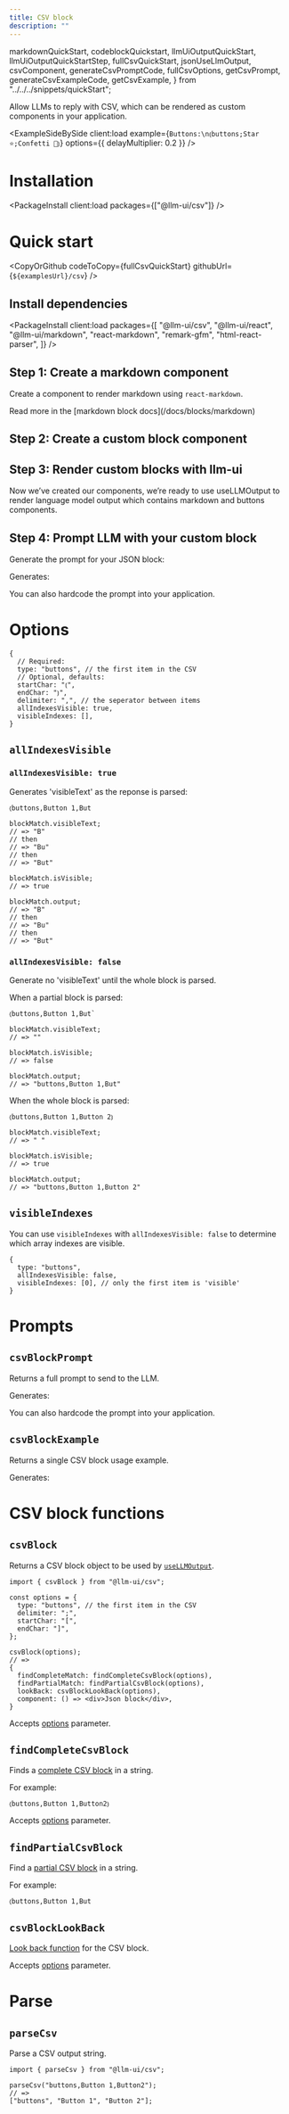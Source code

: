 ```yaml
---
title: CSV block
description: ""
---
```


  markdownQuickStart,
  codeblockQuickstart,
  llmUiOutputQuickStart,
  llmUiOutputQuickStartStep,
  fullCsvQuickStart,
  jsonUseLlmOutput,
  csvComponent,
  generateCsvPromptCode,
  fullCsvOptions,
  getCsvPrompt,
  generateCsvExampleCode,
  getCsvExample,
} from "../../../snippets/quickStart";

Allow LLMs to reply with CSV, which can be rendered as custom components in your application.

<ExampleSideBySide
  client:load
  example={`Buttons:\n⦅buttons;Star ⭐;Confetti 🎉⦆`}
  options={{ delayMultiplier: 0.2 }}
/>

# Installation

<PackageInstall client:load packages={["@llm-ui/csv"]} />

# Quick start

<CopyOrGithub codeToCopy={fullCsvQuickStart} githubUrl={`${examplesUrl}/csv`} />

## Install dependencies

<PackageInstall
  client:load
  packages={[
    "@llm-ui/csv",
    "@llm-ui/react",
    "@llm-ui/markdown",
    "react-markdown",
    "remark-gfm",
    "html-react-parser",
  ]}
/>

## Step 1: Create a markdown component

Create a component to render markdown using `react-markdown`.

<CodeBlock code={markdownQuickStart} lang="tsx" />
<CopyDocsContainer>
  <CopyExampleButton toCopy={fullCsvQuickStart} />
  Read more in the [markdown block docs](/docs/blocks/markdown)
</CopyDocsContainer>

## Step 2: Create a custom block component

<CodeBlock code={csvComponent} lang="tsx" />
<CopyDocsContainer>
  <CopyExampleButton toCopy={fullCsvQuickStart} />
</CopyDocsContainer>

## Step 3: Render custom blocks with llm-ui

Now we’ve created our components, we’re ready to use useLLMOutput to render language model output which contains markdown and buttons components.

<CodeBlock code={jsonUseLlmOutput} lang="tsx" />
<CopyDocsContainer>
  <CopyExampleButton toCopy={fullCsvQuickStart} />
</CopyDocsContainer>

## Step 4: Prompt LLM with your custom block

Generate the prompt for your JSON block:

<CodeBlock code={generateCsvPromptCode(fullCsvOptions)} lang="tsx" />

Generates:

<CodeBlock code={getCsvPrompt(fullCsvOptions)} />

You can also hardcode the prompt into your application.

# Options

<CodeBlockInline>

```tsx
{
  // Required:
  type: "buttons", // the first item in the CSV
  // Optional, defaults:
  startChar: "⦅",
  endChar: "⦆",
  delimiter: ",", // the seperator between items
  allIndexesVisible: true,
  visibleIndexes: [],
}
```

</CodeBlockInline>

## `allIndexesVisible`

### `allIndexesVisible: true`

Generates 'visibleText' as the reponse is parsed:

<CodeBlockInline>

```plain
⦅buttons,Button 1,But
```

</CodeBlockInline>

<CodeBlockInline>

```tsx
blockMatch.visibleText;
// => "B"
// then
// => "Bu"
// then
// => "But"

blockMatch.isVisible;
// => true

blockMatch.output;
// => "B"
// then
// => "Bu"
// then
// => "But"
```

</CodeBlockInline>

### `allIndexesVisible: false`

Generate no 'visibleText' until the whole block is parsed.

When a partial block is parsed:

<CodeBlockInline>

```plain
⦅buttons,Button 1,But`
```

</CodeBlockInline>

<CodeBlockInline>

```tsx
blockMatch.visibleText;
// => ""

blockMatch.isVisible;
// => false

blockMatch.output;
// => "buttons,Button 1,But"
```

</CodeBlockInline>

When the whole block is parsed:

<CodeBlockInline>

```plain
⦅buttons,Button 1,Button 2⦆
```

</CodeBlockInline>

<CodeBlockInline>

```tsx
blockMatch.visibleText;
// => " "

blockMatch.isVisible;
// => true

blockMatch.output;
// => "buttons,Button 1,Button 2"
```

</CodeBlockInline>

## `visibleIndexes`

You can use `visibleIndexes` with `allIndexesVisible: false` to determine which array indexes are visible.

<CodeBlockInline>

```tsx
{
  type: "buttons",
  allIndexesVisible: false,
  visibleIndexes: [0], // only the first item is 'visible'
}
```

</CodeBlockInline>

# Prompts

## `csvBlockPrompt`

Returns a full prompt to send to the LLM.

<CodeBlock code={generateCsvPromptCode(fullCsvOptions)} lang="tsx" />

Generates:

<CodeBlock code={getCsvPrompt(fullCsvOptions)} />

You can also hardcode the prompt into your application.

## `csvBlockExample`

Returns a single CSV block usage example.

<CodeBlock code={generateCsvExampleCode(fullCsvOptions)} lang="tsx" />

Generates:

<CodeBlock code={getCsvExample(fullCsvOptions)} />

# CSV block functions

## `csvBlock`

Returns a CSV block object to be used by [`useLLMOutput`](/docs/llm-output-hook#blocks-object).

```tsx
import { csvBlock } from "@llm-ui/csv";

const options = {
  type: "buttons", // the first item in the CSV
  delimiter: ";",
  startChar: "[",
  endChar: "]",
};

csvBlock(options);
// =>
{
  findCompleteMatch: findCompleteCsvBlock(options),
  findPartialMatch: findPartialCsvBlock(options),
  lookBack: csvBlockLookBack(options),
  component: () => <div>Json block</div>,
}
```

Accepts [options](#options) parameter.

## `findCompleteCsvBlock`

Finds a [complete CSV block](/docs/llm-output-hook#blocks-object) in a string.

For example:

```
⦅buttons,Button 1,Button2⦆
```

Accepts [options](#options) parameter.

## `findPartialCsvBlock`

Find a [partial CSV block](/docs/llm-output-hook#blocks-object) in a string.

For example:

```
⦅buttons,Button 1,But
```

## `csvBlockLookBack`

[Look back function](/docs/llm-output-hook#blocks-object) for the CSV block.

Accepts [options](#options) parameter.

# Parse

## `parseCsv`

Parse a CSV output string.

<CodeBlockInline>

```tsx
import { parseCsv } from "@llm-ui/csv";

parseCsv("buttons,Button 1,Button2");
// =>
["buttons", "Button 1", "Button 2"];
```

</CodeBlockInline>
